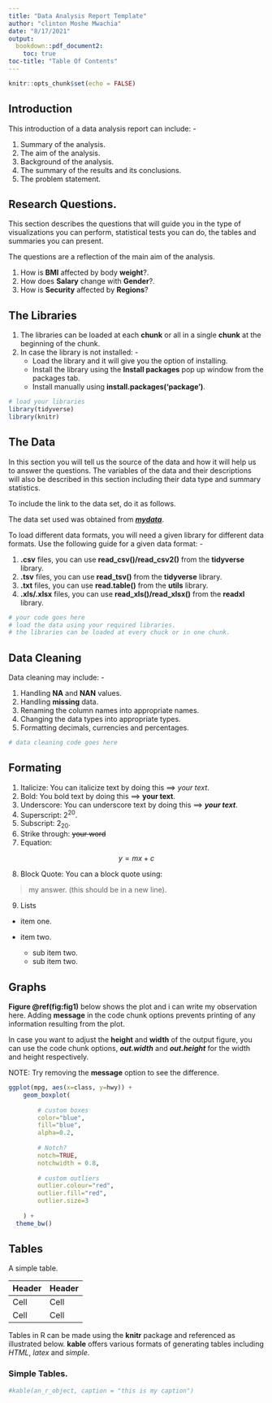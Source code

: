 ```yaml
---
title: "Data Analysis Report Template"
author: "clinton Moshe Mwachia"
date: "8/17/2021"
output: 
  bookdown::pdf_document2:
    toc: true
toc-title: "Table Of Contents"
---
```


```r
knitr::opts_chunk$set(echo = FALSE)
```

## Introduction

This introduction of a data analysis report can include: -

1. Summary of the analysis.
2. The aim of the analysis.
3. Background of the analysis.
4. The summary of the results and its conclusions.
5. The problem statement.

## Research Questions.

This section describes the questions that will guide you in the type of visualizations you can perform, statistical tests you can do, the tables and summaries you can present.

The questions are a reflection of the main aim of the analysis.

1. How is **BMI** affected by body **weight**?.
2. How does **Salary** change with **Gender**?.
3. How is **Security** affected by **Regions**?

## The Libraries

1. The libraries can be loaded at each **chunk** or all in a single **chunk** at the beginning of the chunk.
2. In case the library is not installed: -
    * Load the library and it will give you the option of installing.
    * Install the library using the **Install packages** pop up window from the packages tab.
    * Install manually using **install.packages('package')**.
    
```r
# load your libraries
library(tidyverse)
library(knitr)
```


## The Data

In this section you will tell us the source of the data and how it will help us to answer the questions. The variables of the data and their descriptions will also be described in this section including their data type and summary statistics.

To include the link to the data set, do it as follows.

The data set used was obtained from ***[mydata](https://github.com/clinton-mwachia/Report-template)***.

To load different data formats, you will need a given library for different data formats. Use the following guide for a given data format: -

1. **.csv** files, you can use **read_csv()/read_csv2()** from the **tidyverse** library.
2. **.tsv** files, you can use **read_tsv()** from the **tidyverse** library.
3. **.txt** files, you can use **read.table()** from the **utils** library.
4. **.xls/.xlsx** files, you can use **read_xls()/read_xlsx()** from the **readxl** library.

```r
# your code goes here
# load the data using your required libraries.
# the libraries can be loaded at every chuck or in one chunk.
```

## Data Cleaning

Data cleaning may include: -

1. Handling **NA** and **NAN** values.
2. Handling **missing** data.
3. Renaming the column names into appropriate names.
4. Changing the data types into appropriate types.
5. Formatting decimals, currencies and percentages.

```r
# data cleaning code goes here
```

## Formating

1. Italicize: You can italicize text by doing this ==> *your text*.
2. Bold: You bold text by doing this ==> **your text**.
3. Underscore: You can underscore text by doing this ==> ***your text***.
4. Superscript: 2^20^.
5. Subscript: 2~20~.
6. Strike through: ~~your word~~
7. Equation: 

$$
    y = mx + c
$$

8. Block Quote: You can a block quote using: 

> my answer. (this should be in a new line).

9. Lists

* item one.
* item two.

    + sub item two.
    + sub item two.
    

## Graphs

**Figure \@ref(fig:fig1)** below shows the plot and i can write my observation here. Adding **message** in the code chunk options prevents printing of any information resulting from the plot.

In case you want to adjust the **height** and **width** of the output figure, you can use the code chunk options, ***out.width*** and ***out.height*** for the width and height respectively.

NOTE: Try removing the **message** option to see the difference.

```r
ggplot(mpg, aes(x=class, y=hwy)) + 
    geom_boxplot(
        
        # custom boxes
        color="blue",
        fill="blue",
        alpha=0.2,
        
        # Notch?
        notch=TRUE,
        notchwidth = 0.8,
        
        # custom outliers
        outlier.colour="red",
        outlier.fill="red",
        outlier.size=3
    
    ) +
  theme_bw()
```

## Tables

A simple table.

Header | Header
----- | -------------
Cell | Cell
Cell | Cell

Tables in R can be made using the **knitr** package and referenced as illustrated below. **kable** offers various formats of generating tables including *HTML*, *latex* and  *simple*.

### Simple Tables.

```r

#kable(an_r_object, caption = "this is my caption")
```

